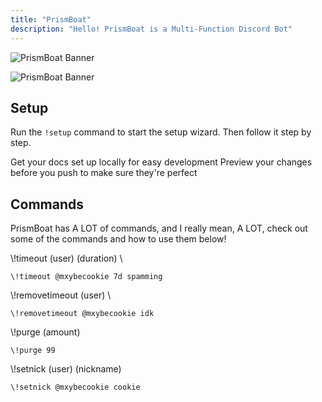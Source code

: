 ```yaml
---
title: "PrismBoat"
description: "Hello! PrismBoat is a Multi-Function Discord Bot"
---
```


<img
  className="block dark:hidden"
  src="/images/1.png"
  alt="PrismBoat Banner"
/>

<img
  className="hidden dark:block"
  src="/images/1.png"
  alt="PrismBoat Banner"
/>

## Setup

Run the `!setup` command to start the setup wizard. Then follow it step by step.

<CardGroup cols="2">
  <Card title="Join the Support Server!" icon="stars" iconType="solid" color="#396cc9" href="https://discord.gg/prismboat">
    Get your docs set up locally for easy development
  </Card>
  <Card title="Check out the Dashboard!" icon="palette" iconType="solid" color="#396cc9" href="https://bot.prismboat.com/">
    Preview your changes before you push to make sure they're perfect
  </Card>
</CardGroup>

## Commands

PrismBoat has A LOT of commands, and I really mean, A LOT, check out some of the commands and how to use them below\!

<CardGroup cols="2">
  <Card title="Timeout Command" icon="clock" iconType="solid" color="#396cc9">
    \!timeout (user) (duration) \<reason\>

    \!timeout @mxybecookie 7d spamming
  </Card>
  <Card title="Remove Timeout Command" icon="clock" iconType="solid" color="#396cc9">
    \!removetimeout (user) \<reason\>

    \!removetimeout @mxybecookie idk
  </Card>
  <Card title="Purge Command" icon="trash" iconType="solid" color="#396cc9">
    \!purge (amount)

    \!purge 99
  </Card>
  <Card title="Setnick Command" icon="paintbrush" iconType="solid" color="#396cc9">
    \!setnick (user) (nickname)

    \!setnick @mxybecookie cookie
  </Card>
</CardGroup>
